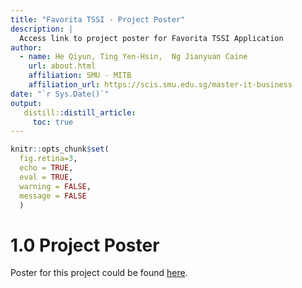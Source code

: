 ```yaml
---
title: "Favorita TSSI - Project Poster"
description: |
  Access link to project poster for Favorita TSSI Application
author:
  - name: He Qiyun, Ting Yen-Hsin,  Ng Jianyuan Caine
    url: about.html
    affiliation: SMU - MITB
    affiliation_url: https://scis.smu.edu.sg/master-it-business
date: "`r Sys.Date()`"
output: 
   distill::distill_article:
     toc: true
---
```


```r
knitr::opts_chunk$set(
  fig.retina=3,
  echo = TRUE,
  eval = TRUE,
  warning = FALSE,
  message = FALSE
  )
```

# 1.0 Project Poster

Poster for this project could be found [here](https://github.com/ngcaine/ProjectSite/blob/master/WriteUp/Poster/ISSS608-AY2021-22T2-G1-Grp7-Poster.pdf).




